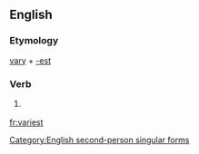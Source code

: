 ==English==

===Etymology===
[[vary]] + [[-est]]

===Verb===
{{infl|en|verb form}}

# {{archaic}} {{form of|Second-person singular simple present form|vary}}

[[Category:English second-person singular forms]]

[[fr:variest]]